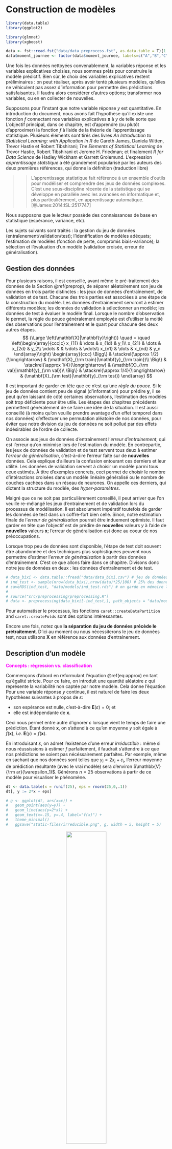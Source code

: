 # Construction de modèles {#metho}

```r
library(data.table)
library(ggplot2)

library(glmnet)
library(xgboost)

data <- fst::read.fst("data/data_preprocess.fst", as.data.table = T)[1:10000,]
data$moment_journee <- factor(data$moment_journee, labels=c("A","B","C","D"))
```

Une fois les données nettoyées convenablement, la variables réponse et les variables explicatives choisies, nous sommes prêts pour construire le modèle prédictif.
Bien sûr, le choix des variables explicatives restent préliminaires : on peut réaliser, après avoir tenté plusieurs modèles, qu'elles ne véhiculent pas assez d'information pour permettre des prédictions satisfaisantes.
Il faudra alors considérer d'autres options; transformer nos variables, ou en en collecter de nouvelles.

Supposons pour l'instant que notre variable réponse $y$ est quantitative. En introduction du document, nous avons fait l'hypothèse qu'il existe une fonction $f$ connectant nos variables explicatives $\mathbf{x}$ à $y$ de telle sorte que
\begin{equation} 
  \mathbf{y} \approx f(\mathbf{X}). (\#eq:approx)
\end{equation}
L'objectif principal, dans ce chapitre, est d'apprendre (ou plutôt d'approximer) la fonction $f$ à l'aide de la théorie de l'apprentissage statistique. Plusieurs éléments sont tirés des livres *An Introduction to Statistical Learning: with Application in R* de Gareth James, Daniela Witten, Trevor Hastie et Robert Tibshirani; *The Elements of Statistical Learning* de Trevor Hastie, Robert Tibshirani et Jerome H. Friedman; et finalement *R for Data Science* de Hadley Wickham et Garrett Grolemund. L'expression *apprentissage statstique* a été grandement popularisé par les auteurs des deux premières références, qui donne la définition (traduction libre)

>> L'apprentissage statistique fait référence à un ensemble d'outils pour modéliser et comprendre des jeux de données complexes. C'est une sous-discipline récente de la statistique qui se développe en parallèle avec les avancées en informatique et, plus particulièrement, en apprentissage automatique. [@James:2014:ISL:2517747]

Nous supposons que le lecteur possède des connaissances de base en statistique (espérance, variance, etc).

Les sujets suivants sont traités : la gestion du jeu de données (entraîenement/validation/test); l'identification de modèles adéquats; l'estimation de modèles (fonction de perte, compromis biais-variance); la sélection et l'évaluation d'un modèle (validation croisée, erreur de généralisation). 



## Gestion des données {#split}

Pour plusieurs raisons, il est conseillé, avant même le pré-traitement des données de la Section \@ref(preprop), de séparer aléatoirement son jeu de données en trois partie distinctes : les jeux de données d'entraînement, de validation et de test.
Chacune des trois parties est associées à une étape de la construction du modèle. Les données d'entrainement serviront à estimer différents modèles; les données de validation à sélectionner un modèle; les données de test à évaluer le modèle final.
Lorsque le nombre d'observation le permet, la règle du pouce généralement employée est d'utiliser la moitié des observations pour l'entrainement et le quart pour chacune des deux autres étapes.
$$
  {\Large \left(\mathbf{X}|\mathbf{y}\right)}
  \quad
  =
  \quad
  \left(\begin{array}{ccc|c}
    x_{11} & \dots & x_{1d}  & y_1\\
    x_{21} & \dots & x_{2d}  & y_2\\
    \vdots &  & \vdots & \vdots\\
    x_{n1} & \dots & x_{nd}  & y_n
  \end{array}\right)
  \begin{array}{ccc}
    \Bigg\} & \stackrel{\approx 1/2}{\longrightarrow} & (\mathbf{X}_{\rm train}|\mathbf{y}_{\rm train})\\
    \Big\} & \stackrel{\approx 1/4}{\longrightarrow} & (\mathbf{X}_{\rm val}|\mathbf{y}_{\rm val})\\
    \Big\} & \stackrel{\approx 1/4}{\longrightarrow} & (\mathbf{X}_{\rm test}|\mathbf{y}_{\rm test})
  \end{array}
$$

Il est important de garder en tête que ce n'est qu'une *règle du pouce*.
Si le jeu de données contient peu de signal (d'information) pour prédire $\mathbf{y}$, il se peut qu'en laissant de côté certaines observations, l'estimation des modèles soit trop déficiente pour être utile.
Les étapes des chapitres précédents permettent généralement de se faire une idée de la situation.
Il est aussi conseillé (à moins qu'on veuille prendre avantage d'un effet temporel dans nos données) d'effectuer une permutation aléatoire de nos données, pour éviter que notre division du jeu de données ne soit pollué par des effets indésirables de l'ordre de collecte.

On associe aux jeux de données d'entraînement l'*erreur d'entrainement*, qui est l'erreur qu'on minimise lors de l'estimation du modèle.
En contrepartie, les jeux de données de validation et de test servent tous deux à estimer l'*erreur de généralisation*, c'est-à-dire l'erreur faite sur de **nouvelles** données.
Cela explique d'ailleurs la confusion entourant ces derniers et leur utilité.
Les données de validation servent à choisir un modèle parmi tous ceux estimés.
À titre d'exemples concrets, ceci permet de choisir le nombre d'intéractions croisées dans un modèle linéaire généralisé ou le nombre de couches cachées dans un réseau de neurones.
On appelle ces derniers, qui dictent la structure du modèle, des *hyper-paramètres*.

Malgré que ce ne soit pas particulièrement conseillé, il peut arriver que l'on veuille re-mélangé les jeux d'entrainement et de validation lors du processus de modélisation.
Il est absolument impératif toutefois de garder les données de test dans un coffre-fort bien cellé.
Sinon, notre estimation finale de l'*erreur de généralisation* pourrait être induement optimiste.
Il faut garder en tête que l'objectif est de prédire de **nouvelles** valeurs $y$ à l'aide de **nouvelles** valeurs $\mathbf{x}$; l'erreur de généralisation est donc au coeur de nos préoccupations.

Lorsque trop peu de données sont disponible, l'étape de test doit souvent être abandonnée et des techniques plus sophistiquées peuvent nous permettre d'estimer l'*erreur de généralisation* à partir des données d'entrainement.
C'est ce que allons faire dans ce chapitre.
Divisons donc notre jeu de données en deux : les données d'entraînement et de test.
```r
# data_bixi <- data.table::fread("data/data_bixi.csv") # jeu de données original
# ind_test <- sample(nrow(data_bixi),nrow(data)*25/100) # 25% des données assignées au jeu test
# saveRDS(ind_test, "data/models/ind_test.rds") # on garde en mémoire la sélection
#
# source("src/preprocessing/preprocessing.R")
# data <- preprocessing(data_bixi[-ind_test,], path_objects = "data/models/", train = TRUE)
```
Pour automatiser le processus, les fonctions `caret::createDataPartition` and `caret::createFolds` sont des options intéressantes.

Encore une fois, notez que **la séparation du jeu de données précède le prétraitement**.
D'ici au moment ou nous nécessiterons le jeu de données test, nous utilisons $\mathbf{X}$ en référence aux données d'entrainement.


## Description d'un modèle {#description}

<span style="color:fuchsia">**Concepts : régression vs. classification**</span>

Commençons d'abord en reformulant l'équation \@ref(eq:approx) en tant qu'égalité stricte.
Pour ce faire, on introduit une quantité aléatoire $\varepsilon$ qui représente la variabilité non captée par notre modèle.
Cela donne l'équation
\begin{equation}
  y = f(\mathbf{x}) + \varepsilon.
  (\#eq:equal)
\end{equation}
Pour une variable réponse $y$ continue, il est naturel de faire les deux hypothèses suivantes à propos de $\varepsilon$:

- son espérance est nulle, c'est-à-dire $\mathbf{E}(\varepsilon) = 0$; et
- elle est indépendante de $\mathbf{x}$.

Ceci nous permet entre autre d'ignorer $\varepsilon$ lorsque vient le temps de faire une prédiction.
Étant donné $\mathbf{x}$, on s'attend à ce qu'en moyenne $y$ soit égale à $f(\mathbf{x})$, *i.e.* $\mathbf{E}(y) = f(\mathbf{x})$.

En introduisant $\varepsilon$, on admet l'existence d'une erreur *irréductible* : même si nous réussissions à estimer $f$ parfaitement, il faudrait s'attendre à ce que nos prédictions ne soient pas nécéssairement parfaites.
Par exemple, même en sachant que nos données sont telles que $y_i = 2x_i + \varepsilon_i$, l'erreur moyenne de prédiction résultante (avec le vrai modèle) sera d'environ $\mathbb{V}{\rm ar}(\varepsilon_1)$.
Générons $n=25$ observations à partir de ce modèle pour visualiser le phénomène.
```r
dt <- data.table(x = runif(25), eps = rnorm(25,0,.1))
dt[, y := 2*x + eps]

# g <- ggplot(dt, aes(x=x)) +
#   geom_point(aes(y=y)) +
#   geom_line(aes(y=2*x)) +
#   geom_text(x=.15, y=.4, label="f(x)") +
#   theme_minimal()
#   ggsave("static-files/irreducible.png", g, width = 5, height = 5)
```
<center>
![](static-files/irreducible.png){ width=50% }
</center>


Aucune de nos prédictions (qui se trouvent toutes sur la droite) ne correspond à la vraie valeur $y$ observée.

L'intuition est qu'on admet la présence de facteurs influençant $y$ auxquels nous n'avons pas accès (qui ne sont pas mesurés) ou qui ne sont simplement pas mesurables.
L'utilisation d'un modèle $f$ qui ne permet pas de capturer l'essentiel de la relation entre $\mathbf{x}$ et $y$ peut aussi limiter notre potentiel de réduction de l'erreur.
Ce qui est en notre pouvoir (du moins, si on exclut la re-collecte de données) concerne la fonction $f$.
Il est donc important de choisir une famille de modèles appropriée pour le problème qui nous intéresse.

On divise généralement les problèmes en deux grandes catégories : la régression et la classification.
La régression sous-entend une variable réponse continue, *e.g.* la grandeur d'une individue ; la classification sous-entend une variable réponse catégorique (une classe), *e.g.* chat ou chien.
Avec nos données bixi, nous ferons une régression pour prédire la durée d'un trajet et une classification binaire pour prédire si un utilisateur terminera sa course dans le même arondissement ou non.
Des exemples de ces deux types de modèles sont présentés dans la dernière section du chapitre.
Notez que pour classifier des observations/exemples, on modélise généralement la probabilité qu'une observation appartienne à certaine une classe, ce qui revient en quelque à modéliser une variable réponse continue (une fréquence).
On assigne ensuite l'observation à la classe la plus probable.


## Choix d'un modèle {#choix}

Le choix d'une famille de modèles est intimement lié à la tâche que nous souhaitons résoudre et aux données dont nous disponsons.
En se restreignant à une certaines familles, on impose un ensemble de contraintes à la fonction $f$ de l'équation \@ref(eq:equal), ce qui limite le type de relation entre $Y$ et $\mathbf{X}$ qu'il sera possible d'apprendre ; paradoxalement, c'est aussi ce qui permet l'apprentissage.
Par exemple, la (bien connue!) régression linéaire sous-entend une relation linéaire entre la variable réponse (continue) et les facteur explicatifs :
\begin{equation}
  y = \beta_0 + \beta_1 x_1 + \dots + \beta_1 x_d + \varepsilon
  (\#eq:reg)
\end{equation}
Ici, les paramètres $\mathbf{\beta} = (\beta_0,\dots,\beta_d)$ déterminent comment un changement porté aux variables explicatrices va influencer notre prédiction.
Nous utiliserons ce modèle pour prédire la durée station à station d'un trajet en bixi.

La plupart du temps, les modèles plus contraignants sont favorisés lorsque peu d'observations sont disponibles pour prendre avantage d'une structure dans les données qui est connue (ou supposée) *à priori*.
Certains modèles comme les réseaux de neurones profonds sont reconnus pour être efficaces dans des cas ou la relation entre les variables est très complexe, mais requierent généralement une grande quantité de données.
Certains modèles plus simples, comme la régression linéaire, sont parfois choisient pour leur meilleure interprétabilité.

Pour une variable réponse catégorique (disons $K$ classes), la régression de \@ref(eq:reg) n'est pas conseillée [CITE].
On peut toutefois la modifier légèrement pour trouver un modèle de classification très répandu : la régression logistique.
Restons dans le cas binaire pour plus de clarté.
La clef consiste à considérer non pas notre réponse $Y$, mais $y^* = \mathbb{P}[Y = 1 | \mathbf{X}]$, la probabilité que $Y = 1$ conditionellement aux valeurs des variables explicatives $\mathbf{x}$.
Un problème majeur avec la régression en \@ref(eq:reg) est son incapacité à rester entre 0 et 1, l'espace naturel pour une probabilité.
Pour intégrer cette contrainte au modèle, on considère les *log-cotes* (*log-odds*) avec la fonction *logit* (*logistic unit*), ce qui donne
$$
  \mathrm{ln}\left( \frac{y^*}{1-y^*} \right) = \beta_0 + \beta_1 x_1 + \dots + \beta_d x_d + \varepsilon.
$$
Ce modèle est généralisable pour un problème de classification multi-classes.

Même lorsqu'on se limite à une famille de modèle, il reste à déterminer quelles variables nous seront incluses.
L'option la plus simple (vraiment?) est de les inclure toutes.
On verra plus tard que ce n'est pas toujours souhaitable, en particulier si certaines d'entre elles ne sont pas pertinentes.
De plus, on peut vouloir considérer des intéractions entre les variables, c'est-à-dire artificiellement ajouter des termes du style $\beta_{*} x_{i} x_{j}$, ce qui fait exploser le nombre de modèles possibles.
Laissons ces considérations de côté pour le moment et concentrons sur l'estimation d'un modèle pour lequel les variables sont choisies et figées.
Nous reviendrons à cette question dans la sous-section \@ref(regularisation)

## Estimation d'un modèle {#estimation}

Estimer un modèle consiste à déterminer la valeur optimale de ses paramètres. 
Ils sont choisis de telle sorte que le modèle soit le plus précis possible dans ses prédictions (sur les données d'entraînement).
On cherche donc à minimiser l'*erreur de prédiction* du modèle, qu'on quantifie à l'aide d'une fonction de perte $L(y,\hat{y}) = L(y,f(x))$.
Elle détermine la pénalité associée à une mauvaise prédiction.
Dans certains cas comme la détection de fraude, où une transaction identifiée comme frauduleuse sera vérifiée par un agent, on peut vouloir minimiser le nombre de faux négatifs (les transactions frauduleuses qui nous glissent entre les doigts), quitte à introduire plus de faux positifs (des transactions identifiées frauduleuses qui ne le sont pas réellement).
En d'autres termes, le choix de $L$ doit s'aligner avec nos attentes par rapport au modèle.

La fonction de perte la plus populaire est sans contredit l'erreur quadratique, $L(y,\hat{y}) = (\hat{y} - y)^2$.
Puisque nous avons à notre disposition plusieurs observations (supposées indépendantes), il s'agit de minimiser la somme des erreur de prédiction.
Par exemple, combinée à la régression linéaire, l'erreur quadratique donne
$$
  \boldsymbol{L}(\boldsymbol{y},\boldsymbol{\hat{y}}) = \sum_{i=1}^n (y_i - \hat{y}_i)^2 = \sum_{i=1}^n \Big(y_i - (\beta_0 + \beta_1 x_{i1} + \dots + \beta_1 x_{id})\Big)^2.
$$
En notation matricielle, pour $\mathbf{y} \in \mathbb{R}^n$ et $\mathbf{X} \in \mathbb{R}^{n \times d}$, cela donne (en supposant ici $\beta_0 = 0$)
$$
  \boldsymbol{\hat\beta} = \mathrm{argmin}_{\mathbf{\beta}} \ (\mathbf{y} - \mathbf{X}^\top \boldsymbol{\beta})^{\top}(\mathbf{y} - \mathbf{X}^\top \boldsymbol{\beta}) = (\mathbf{X} \mathbf{X}^\top)^{-1} \mathbf{X} \mathbf{y},
$$
le fameux estimateurs des moindres carrées.

Plusieurs librairies R permettent l'ajustement de modèles linéaires généralisés.
La méthode du maximum de vraisemblance, qui coincide avec la méthodes des moindres carrées pour la régression linéaire, est utilisée pour l'estimation des paramètres (voir *e.g.* [@Friedman:2001:ESL] pour plus de détails).
Nous utilisons ici `glmnet` pour modéliser la durée d'un trajet. 
Tout d'abord, définissons une formule.
```r
cols <- grep("start_q", colnames(data))
colnames(data)[cols] <- paste0("start_quartier_",1:length(cols))

rhs <- paste0(colnames(data)[-c(1,2)], collapse=" + ")
f <- as.formula(paste("target_duree", rhs, sep=" ~ "))
f
```

Contentons-nous pour l'instant d'un modèle sans intéractions (voir sous-section \@ref(regularisation)).
La fonction `model.matrix` permet de créer la matrice $\mathbf{X}$ qu'on doit fournir à la fonction.
```r
glm00 <- glmnet::glmnet(x = model.matrix(f, data), y = as.matrix(data$target_duree,ncol=1), family = "gaussian", lambda=0) # On reviendra sur alpha et lambda...
```

Pour une petite idée de la fidélité des prédictions
```r
data[,glm00_pred := predict(object = glm00, newx = model.matrix(f, data))]
ggplot(data) +
  geom_histogram(aes(x=target_duree), fill="green") +
  geom_histogram(aes(x=glm00_pred), fill="blue") + theme_minimal()
```
Évidemment, plus de variables explicatives sont nécessaires pour prédire les valeurs extrêmes.
Le modèle fait tout de même des prédictions personnalisées.
```r
glm00$beta
```

### Un mot sur la régularisation {#regularisation}

Utilisons maintenant des intéractions entre le moment de la journée et les quartiers de départ (que nous avons encodés dans `cols`).
Pour ce faire, il suffit de coller les nombre des variables qu'on veut faire intéragir avec les deux-points `:` et de les insérer dans notre formule.
```r
rhs <- paste0(rhs, " + ",
              paste0("moment_journee:", colnames(data)[cols], collapse=" + "))
f <- as.formula(paste("target_duree", rhs, sep=" ~ "))
f
```
Lorsque beaucoup de variables explicatives (ou des fonctions de celles-ci) sont considérées simultanément, il est possible qu'un sous-ensemble d'entre elles ne soit pas pertinent pour la tâche à effectuer.
Plus généralement, lorsqu'un modèle est sur-paramétrisé par rapport à la quantité d'observations disponible, les techniques classiques d'estimation doivent être revues pour éviter le sur-apprentissage (*overfit*).
Le danger est que le modèle apprenne (en quelque sorte par coeur) le jeu de donnée d'entraînement, ce qui diminue son pouvoir de généralisation.

Les techniques de régularisation permettent de mitiger ces effets négatifs en modulant l'importance de certaines variables pour la prédiction. 
Nous l'expliquons ici dans le contexte de la régression linéaire, mais l'idée est valide ou généralisable pour plusieurs modèles.
L'approche consiste à ajouter une pénalité (appliquée aux paramètres $\boldsymbol{\beta}$) dans la fonction de perte $L$, c'est-à-dire
$$
  \sum_{i=1}^n L(y_i,f(\mathbf{x}_i | \boldsymbol\beta )) + \lambda P(\beta), \qquad \lambda \in \mathbb{R}.
$$
Le terme $\lambda$ est un *hyper-paramètre* controlant le degré de régularization que nous souhaitons appliquer.
La plupart du temps, la fonction $P$ pénalise davantage les vecteurs $\boldsymbol{\beta}$ avec de grandes valeurs.
Encore une fois, la norme euclidienne (carrée) qu'on utilise pour la fonction de perte est très populaire. 
$$
  P(\boldsymbol{\hat\beta}) = ||\boldsymbol{\hat\beta}||_2^2 = \sum_{j=1}^p \hat\beta_j^2.
$$
Sa combinaison avec la régression porte le nom de régression *ridge*. 
On l'utilise pour atténuer l'impact du bruit (la variance introduite par les variables non-pertinentes).
Intuitiviment, si certains coeficients $\beta_j$ sont artificiellement gonflés, alors on devrait obtenir une meilleure erreur de généralization lorsque ces derniers sont réduits.
La librairie `glmnet` permet la régression ridge avec le paramètre `lambda` avec *e.g.*
```
glmnet::glmnet(x = model.matrix(f, data), y = as.matrix(data$target_duree,ncol=1), family = "gaussian", lambda=1)
```
Pour des raisons computationelles (et de convergence), il n'est toutefois pas conseillé de fournir une valeur unique pour `lambda` à la fonction `glmnet`, mais plutôt un ensemble de valeurs pour chacunes desquelles l'algorithme ajustera un modèle.
À la prochaine section, nous verrons comment utiliser cette procédure conjointement avec la validation croisée pour déterminer parmi la multitude créée ici.

Une deuxième pénalité très populaire est la norme $\mathcal{L}^1$ des paramètres (la méthode *lasso*), donnée par
$$
  P(\boldsymbol{\hat\beta}) = \sum_{j=1}^p |\hat\beta_j|.
$$
Son grand avantage est qu'elle force, pour une intensité $\lambda$ assez forte, certains paramètres à zéro exactement (et non pas seulement à à être petits).
Dans ce cas, il est ensuite plus facile d'identifier les variables explicatives significatives et d'interprété le modèle.
La fonction `glmnet::glmnet` applique cette pénalité par défault avec `alpha = 1`.
En fait, `alpha` permet de pondérer les pénalités *ridge* et *lasso*, et donc d'utiliser les deux à la fois (la technique *elastic net*).

D'une certaine façon, la méthode *lasso* généralise donc une autre méthode bien connue pour déterminer les variables à intégrer au modèle : la régression *step-wise* (*forward/backward selection*).
Par exemple, en appliquant la *forward selection*, on intègre une à une les variables en commençant par les plus significatives (selon un test statistique choisi).
La *backward selection* est définie similairement, mais en partant du modèle complet et en éliminant des variables non-significatives.
Finalement, ces dernières peuvent être combinées en une méthode qui, à chaque étape, peut entrer et/ou sortir des variables du modèle.
Comme le nombre de variables incluses dans le modèle n'est pas directement un paramètre du modèle lui-même, on peut le considérer comme un hyper-paramètre, équivalent à `lambda` du *lasso*.


### Les hyper-paramètres et le compromis biais-variance

Pour comprendre pourquoi l'inclusion de toutes les variables n'est pas toujours avantageuse, ou plus généralement la pertinence de la régularisation, il faut s'attarder au concept de *compromis biais-variance*.
Dans le cas de la régression linéaire, la fonction $f(\cdot| \boldsymbol{\hat\beta})$ estimée dépend des données par l'entremise de $\boldsymbol{\hat\beta}$, c'est donc dire qu'avec un autre jeu de données (provenant de la mème distribution) on obtiendrait un modèle différent.
La variance inhérente au processus d'estimation est une composante importante de l'*erreur de généralisation*.
L'erreur de généralisation au point $\mathbf{x}_0$ est donnée par
\begin{equation}
  \mathbb{E}[(Y - \hat{f}(\mathbf{x}_0))^2 | \mathbf{x}_0] = \mathbb{V}{\rm ar}(\hat{f}(\mathbf{x}_0)) + {\rm Biais}
[\hat{f}(\mathbf{x}_0)]^2 + \mathbb{V}{\rm ar}(\varepsilon).
\end{equation}
Le dernier terme est l'erreur irréductible, sur laquelle nous n'avons pas de contrôle.
Le deux premiers termes sont le biais (au carré) et la variance de l'estimateur $\hat{f}$ de $f$.
L'introduction d'une pénalité augmente le biais : certains paramètres se voient réduits injustement.
Par contre, l'effet sur la variance va dans l'autre sens : les modèles plus pénalisés auront tendance à moins changer lorsqu'entraînés sur de nouvelles données.

Pour illustrée l'idée, considérons des données qui proviennet d'un mélange de deux populations normales avec des moyennes différentes.
```r
train_dummy <- data.table(y = sample(0:1, 50, replace = T)) # 100 obs of a bernoulli
train_dummy[, x := rnorm(n=50, mean=y, sd=1/2)]
ggplot(train_dummy, aes(x=x, y=y, col=factor(y))) + geom_point(size=2) + theme_minimal()
```
On peut utiliser ces données pour prédire la classe associée à un nouveau point $x_0$ en fonction des (disons) 3 points $x_j$ dans `data_dummy` les plus près de $x_0$.
```r
test_dummy <- data.table(y = sample(0:1, 50, replace = T))
test_dummy[, x := rnorm(n=50, mean=y, sd=1/2)]

new_y_pred <- class::knn(train = matrix(train_dummy$x,ncol=1),
                         test = matrix(test_dummy$x,ncol=1),
                         cl = train_dummy$y, # vraie classes du data d'ent.
                         k = 3) # nombre de voisins utilisé
head(cbind(prediction = as.numeric(as.vector(new_y_pred)), nouveau_y = test_dummy$y))
```
Dans ce cas, `k` est l'hyper-paramètre.
Comme plusieurs hyper-paramètres, il sert à lisser nos prédictions.
Plus $k$ est grand, plus on aggrège d'information pour faire notre prédiction.
Par exemple lorsque $k = n$, le nombre d'observations dans le jeu d'entraînement, on obtient toujours la même prédiction (la classe avec le plus de représentants).
Approximons l'erreur de généralisation pour chaque valeur de $k$ au point $x_0 = .75$.
Notons que $\mathbb{E}[Y|X = .75]$ est donné par
```r
x0 <- .75
Ex0 <- dnorm(x0,1,1/2)
```
On s'en sert ici pour calculer le biais
```r
# createMseFig()

```
<center>
![](static-files/dummy-mse.png){ width=50% }
</center>

<span style="color:red">**Note :**</span> Les hyper-paramètres comme $\alpha$, $\lambda$ et $k$ ne peuvent être estimés de façon traditionnelle.
On estime un modèle pour chaque valeur de `alpha` et `lambda` préalablement choisies : ce qu'on appelle souvent un *grid search*.
On peut utiliser la fonction `expand.grid` pour créer la grille
```
hp_grid <- expand.grid(alpha = seq(0,1,.01), lambda = seq(0,10,.1))
```
Pour la fonction `glmnet::glmnet`, on peut laisser l'argument `lambda` vide et spécifier `nlambda`, le nombre de valeurs à essayer (la fonction s'occupe du reste).
Par défaut `lambda = NULL` et `nlambda = 100`.
On a donc qu'à s'occuper de `alpha`
```r
# glm_list <- lapply(seq(0,1,.25), function(alpha){
#   glmnet::glmnet(x = model.matrix(f, data), y = as.matrix(data$target_duree,ncol=1), family = "gaussian", alpha = alpha)
# })
```
Lorsque `alpha` est positif, les modèles associés aux plus fortes valeur de `lambda` feront usage de moins de variables pour expliquer la réponse; à l'opposé, `lambda = 0` produira un modèle les incluant toutes.
En particulier, le modèle *lasso* (`alpha = 1`) avec la plus forte intensité `lambda` utilisera seulement $\beta_0$.

Comme chaque combinaison d'hyper-paramètres produit un modèle, c'est à l'étape de sélection de modèle que leurs valeurs seront déterminées.


## Sélection d'un modèle {#sélection}

Une fois qu'on possède plusieurs candidats intéressants, il reste à choisir le modèle final parmi ceux-ci.
Pour rester fidèle à l'objectif ultime, on choisit le modèle avec la plus faible erreur de généralisation.
Voici quelques méthodes qui permettent de trouver ce modèle.

### Validation directe

Notre objectif ultime concerne la prédiction **sur de nouvelles données**, on utilisera donc, si disponible, le jeu de données de validation pour calculer l'*erreur de généralization*.
Cette dernière est en fait calculée de la même façon que l'*erreur de prédiction* sur le jeu d'entraînement, c'est-à-dire avec la fonction $\boldsymbol{L}$.
La fonction `predict` est l'outil R principal : on doit simplement lui fournir les données de validation, *e.g.* `predict(modele, newx = nouveau_data)`.
La différence majeure avec l'erreur de prédiction en entraînement vient du fait que les observations $(\mathbf{x},\mathbf{y})$ maintenant utilisées ne l'ont pas été durant l'estimation du modèle; l'information qu'elles contiennent n'est donc pas déjà "aggrégée" dans $f$.


### Critères classiques

Lorsqu'aucune donnée de validation n'est disponible, une alternative simple est d'utiliser des critères comme l'AIC (*Akaike Information Criterion*), le BIC (*Bayesian Information Criterion*), ou le $C_p$ de Mallows. 
Chacune de ses méthodes à ses particularités, mais elles s'opèrent similairement.
Penchons nous brièvement sur l'AIC par exemple.
Pour la régression linéaire,
$$
   AIC(f) = 2 k - 2 \boldsymbol{L}(\boldsymbol{y},f(\boldsymbol{\boldsymbol{x}}))
$$
où $k$ est le nombre de paramètres qu'implque la régression $f$ de [REF] et $\boldsymbol{L}$ est la perte quadratique.
Notez que ceci est valide justement parce que la perte quadratique, dans ce cas particulier, coincide avec la log-vraisemblance du modèle et $\boldsymbol{\hat\beta}$ est le vecteur qui minimise la perte.
L'utilisation de plus de paramètres permets un meilleur ajustement aux données d'entraînement (une valeur plus faible de $\boldsymbol{L}$), mais cette amélioration, pour être acceptée, doit compenser l'augmentation qu'induit le terme $2k$.

Ces méthodes, quoique très simples, reposent en général sur certaines hypothèses qui peuvent rendre leur utilisation douteuse.
Pour notre application, nous utilisons la validation croisée.


### Validation croisée

La validation croisée permet d'estimer l'erreur de généralisation à même le jeu de données d'entraînement.
Pour ce faire, on se crée artificiellement des pairs $(\mathbf{X}_{\rm train},\mathbf{X}_{\rm val})$ est divisant le jeu d'entraîenement $\mathbf{X}$ en (disons) $K = 10$ partie de même taille.
$$
  {\Large \left(\mathbf{X}|\mathbf{y}\right)}
  \quad
  =
  \quad
  \left(\begin{array}{ccc|c}
    x_{11} & \dots & x_{1d}  & y_1\\
    x_{21} & \dots & x_{2d}  & y_2\\
    \vdots &  & \vdots & \vdots\\
    x_{n1} & \dots & x_{nd}  & y_n
  \end{array}\right)
  \begin{array}{ccc}
    \Big\} & \stackrel{\approx 1/10}{\longrightarrow} & (\mathbf{X}_{\rm train}^1|\mathbf{y}_{\rm train}^{10})\\
    \vdots &   & \vdots\\
    \Big\} & \stackrel{\approx 1/10}{\longrightarrow} & (\mathbf{X}_{\rm train}^{10}|\mathbf{y}_{\rm train}^{10})
  \end{array}
$$
Pour chaque valeur de $k \in \{1,\dots,10\}$, l'idée est d'entraîner nos modèles sur les données $(\mathbf{X}_{\rm train}^{-k}|\mathbf{y}_{\rm train}^{-k})$, c'est-à-dire toutes les données sauf $(\mathbf{X}_{\rm train}^{k}|\mathbf{y}_{\rm train}^{k})$.
Le but est de prédire, avec ces modèles, les réponses $\mathbf{y}_{\rm train}^{k}$ à partir de $\mathbf{X}_{\rm train}^{k}$ et donc en n'ayant jamais "vu" $\mathbf{y}_{\rm train}^{k}$.
Utilisons $f_{\alpha,p}(\mathbf{x})$ pour référer au modèle théorique et $f_{\alpha,p}^{(-k)}(\mathbf{x})$ pour les modèles estimés sur $(\mathbf{X}_{\rm train}^{-k}|\mathbf{y}_{\rm train}^{-k})$.
L'erreur de généralisation (calculée sur $n(1-K^{-1})$ données!) de $f_{\alpha,p}(\mathbf{x})$ est estimée par
\begin{equation}
  \frac{1}{K} \sum_{k=1}^K \mathbf{L}(\mathbf{\hat{y}}^k, \mathbf{y}_{\rm train}^k)
\end{equation}
où $\hat{y}_i^k = \hat{f}_{\alpha,p}^{(-k)}(\mathbf{x}_i^k)$.


L'élément essentiel de la procédure est qu'en aucun cas les observations "à prédire" ne doivent être utilisées pour l'estimation.
C'est là que l'erreur la plus commune est commise.
Les méthodes comme *lasso* et les régressions *step-wise*, en combinant la sélection de variables avec l'estimation, utilisent le jeu de données d'entraînement.
**L'étape de sélection doit donc faire partie de la routine de validation croisée.**
Ce n'est donc pas les modèles aux-mêmes que nous évaluons, mais les méthodes d'estimation.
Pour notre exemple principal avec la libraire `glmnet`, cela signifie q'on doit donc appliquer la fonction `glmnet::glmnet` à chaque jeu d'entraînement $(\mathbf{X}_{\rm train}^{-k}|\mathbf{y}_{\rm train}^{-k})$.
**Subtilité :** Il est difficile de choisir les valeurs de `lambda` à priori -- et laisser la fonction les choisir produira des `lambda` hétérogènes de *fold* en *fold*.
Heureusement pour nous, une fonction existe pour nous éviter ce problème, `cv.glmnet`.
Il ne nous reste qu'à s'occuper de `alpha`.
Commençons avec `alpha = 0`
```r
fold <- sample(1:10, size = nrow(data), replace=T) # On assigne chaque obs. à un fold.

# Pour un alpha donné, on sélectionne le lambda optimal
glm0_cv <- cv.glmnet(x = model.matrix(f, data),
          y = matrix(data$target_duree, ncol=1),
          foldid = fold,
          alpha = 0)
plot(glm0_cv)
```
Des intervalles de confiances sont fournies, ce qui permet non seulement d'identifier la valeur de lambda qui minimise l'erreur, mais aussi la plus grande valeur pour laquelle l'erreur se trouve à moins d'un écart-type du minimum.
Ces valeurs sont indiquées par les traits verticaux et s'obtiennent avec
```r
log(glm0_cv$lambda.min)
log(glm0_cv$lambda.1se)
```

Il est important d'utiliser les même folds pour pouvoir comparer les performances pour différentes valeurs de `alpha`.
```r
alpha <- seq(0,1,.05)
glm_al <- lapply(alpha, function(al){
  cv.glmnet(x = model.matrix(f, data),
          y = matrix(data$target_duree, ncol=1),
          foldid = fold,
          alpha = al)
})

res_cv <- sapply(glm_al, function(glm_path){
  c(glm_path$lambda.min,
    glm_path$cvm[which(glm_path$lambda == glm_path$lambda.min)])
})

plot(alpha, res_cv[2,])
```
Comme on peut voir, les modèles sont assez similaires, excluant le régression ridge pure.
Choisissons le minimum.
```r
glm_final <- glm_al[which.min(res_cv[2,])]

# Pour utilisation,
cbind(
  predict(glm_final, newx = model.matrix(f, data[1:10,]), s = "lambda.min")[[1]],
  true = data[1:10,target_duree]
)
```





## Exemples additionels (bullshiat fo now)



```r
# CANSWELL CA ET FAIS LE AVEC xgBoost juste sur la profondeur des trees

# K <- 10
# folds <- caret::createFolds(data$target_duree, k = K)
# 
# hp_grid <- expand.grid(alpha = seq(0,1,.25)) # lambda est pris en charge par la fonction
# 
# sapply(1:K, function(k){
#   
#   erreur_gen <- lapply(hp_grid, function(al){
# 
#     # on enleve le jeu k pour entrainer
#     glm_al <- glmnet::glmnet(x = model.matrix(f, data[-folds[[k]],]),
#                    y = as.matrix(data[-folds[[k]],]$target_duree,ncol=1), 
#                    family = "gaussian",
#                    alpha = al)
#     # on calcule notre erreur de prediction sur le jeu k (pour les valeurs de lambda choisies)
#     erreur_pred <- colMeans( (predict(glm_al, model.matrix(f, data[folds[[k]],])) - data[folds[[k]],]$target_duree)^2 )
#     
#     cbind(erreur_pred, glm_al$lambda)
#   })
#   
# })


```




**Exemples**

À des fins explicatives, nous focaliserons ici sur la méthode des $K$ plus proche voisins ($K$-ppv, notre traduction de $K$-nn, *K nearest neighbors*).
Elle peut servir par exemple pour prédire le type $y^*$ (membre vs non-memmbre) du prochain utilisateur BIXI, étant données l'heure $x^*$ de sa location.
Une façon naturelle de procéder consiste à trouver les $K$ usagers de notre jeux de données ayant utilisé le service aux heures les plus similaires et d'assigner à $y^*$ la catégorie la plus fréquente parmis les $K$ usagers retenus $y_{i_1},\dots,y_{i_K}$.
Dans cet exemple, la fonction $f$ implicite est
$$
  f(x^*) = \mathrm{mode}(x_{i_1},\dots,x_{i_K}), \qquad (x_{i_1},\dots,x_{i_K}) = \mathrm{argmin}_{(j_1,\dots,j_K)} \sum_{k=1}^K |x_{j_k} - x^*|.
$$
Malgré sa forme fonctionnelle quelque peu épeurante, la méthode est terriblement simple.
L'expression de droite consiste à trouver les $K$ usagers les plus similaires : on minimise la différence entre l'heure qui nous intéresse $x^*$ et celles des usagers choisis.
L'expression de gauche calcule la classe la plus fréquente.

Cette méthode peut aussi être utilisée pour prédire des variables continues comme celle qui nous intéresse, la proportion de membres parmi les usagers selon l'heure et l'arondissement. En nous restreignant encore à l'heure d'utilisation seulement, cela correspondrait à
$$
  f(x^*) = \frac{1}{K} \sum_{k=1}^K x_{i_k}, \qquad (x_{i_1},\dots,x_{i_K}) = \mathrm{argmin}_{(j_1,\dots,j_K)} \sum_{k=1}^K |x_{j_k} - x^*|.
$$


Un exemple pour chacune des trois méthodes.

  - régression linéaire (mention : bien comprendre les modèles linéaires est essentiel pour comprendre les modèles non-linéaire)
  - modèles lineaires généralisé (reg. logistique)
  - modèles additifs
  - arbres de décisions (boosted trees)
  - SVM (note : plus populaire en info)

**NOTE :** a-t-il été mention de...

- $g(Y) = f(X) + \epsilon$ -- modèle additif versus modèle multiplicatif?

